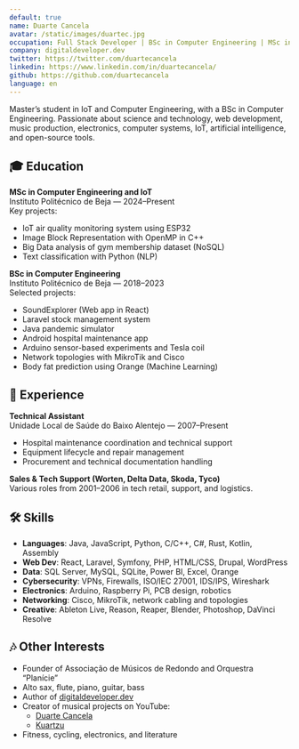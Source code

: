 ```yaml
---
default: true
name: Duarte Cancela
avatar: /static/images/duartec.jpg
occupation: Full Stack Developer | BSc in Computer Engineering | MSc in IoT & Computer Engineering | Music Producer
company: digitaldeveloper.dev
twitter: https://twitter.com/duartecancela
linkedin: https://www.linkedin.com/in/duartecancela/
github: https://github.com/duartecancela
language: en
---
```


Master’s student in IoT and Computer Engineering, with a BSc in Computer Engineering. Passionate about science and technology, web development, music production, electronics, computer systems, IoT, artificial intelligence, and open-source tools.

## 🎓 Education

**MSc in Computer Engineering and IoT**  
Instituto Politécnico de Beja — 2024–Present  
Key projects:

- IoT air quality monitoring system using ESP32
- Image Block Representation with OpenMP in C++
- Big Data analysis of gym membership dataset (NoSQL)
- Text classification with Python (NLP)

**BSc in Computer Engineering**  
Instituto Politécnico de Beja — 2018–2023  
Selected projects:

- SoundExplorer (Web app in React)
- Laravel stock management system
- Java pandemic simulator
- Android hospital maintenance app
- Arduino sensor-based experiments and Tesla coil
- Network topologies with MikroTik and Cisco
- Body fat prediction using Orange (Machine Learning)

## 💼 Experience

**Technical Assistant**  
Unidade Local de Saúde do Baixo Alentejo — 2007–Present

- Hospital maintenance coordination and technical support
- Equipment lifecycle and repair management
- Procurement and technical documentation handling

**Sales & Tech Support (Worten, Delta Data, Skoda, Tyco)**  
Various roles from 2001–2006 in tech retail, support, and logistics.

## 🛠 Skills

- **Languages**: Java, JavaScript, Python, C/C++, C#, Rust, Kotlin, Assembly
- **Web Dev**: React, Laravel, Symfony, PHP, HTML/CSS, Drupal, WordPress
- **Data**: SQL Server, MySQL, SQLite, Power BI, Excel, Orange
- **Cybersecurity**: VPNs, Firewalls, ISO/IEC 27001, IDS/IPS, Wireshark
- **Electronics**: Arduino, Raspberry Pi, PCB design, robotics
- **Networking**: Cisco, MikroTik, network cabling and topologies
- **Creative**: Ableton Live, Reason, Reaper, Blender, Photoshop, DaVinci Resolve

## 🎶 Other Interests

- Founder of Associação de Músicos de Redondo and Orquestra “Planície”
- Alto sax, flute, piano, guitar, bass
- Author of [digitaldeveloper.dev](https://www.digitaldeveloper.dev)
- Creator of musical projects on YouTube:
  - [Duarte Cancela](https://www.youtube.com/@duartecancela)
  - [Kuartzu](https://www.youtube.com/@kuartzumusic5966)
- Fitness, cycling, electronics, and literature
